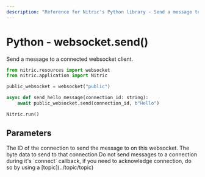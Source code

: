 ```yaml
---
description: "Reference for Nitric's Python library - Send a message to a connection on a websocket."
---
```


# Python - websocket.send()

Send a message to a connected websocket client.

```python
from nitric.resources import websocket
from nitric.application import Nitric

public_websocket = websocket("public")

async def send_hello_message(connection_id: string):
    await public_websocket.send(connection_id, b"Hello")

Nitric.run()
```

## Parameters

<Properties>
  <Property name="connection_id" required type="string">
    The ID of the connection to send the message to on this websocket.
  </Property>
  <Property name="data" required type="bytes">
    The byte data to send to that connection
  </Property>
</Properties>

<Note>
  Do not send messages to a connection during it's `connect` callback, if you
  need to acknowledge connection, do so by using a [topic](../topic/topic)
</Note>
